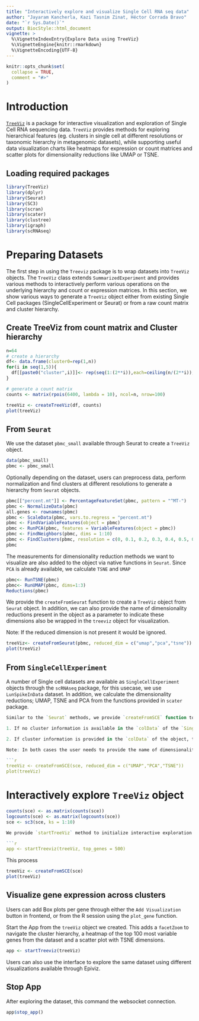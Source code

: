 ```yaml
---
title: "Interactively explore and visualize Single Cell RNA seq data"
author: "Jayaram Kancherla, Kazi Tasnim Zinat, Héctor Corrada Bravo"
date: "`r Sys.Date()`"
output: BiocStyle::html_document
vignette: >
  %\VignetteIndexEntry{Explore Data using TreeViz}
  %\VignetteEngine{knitr::rmarkdown}
  %\VignetteEncoding{UTF-8}
---
```

  
```r
knitr::opts_chunk$set(
  collapse = TRUE,
  comment = "#>"
)
```

# Introduction

[`TreeViz`](https://github.com/HCBravoLab/TreeViz) is a package for interactive visualization and exploration of Single Cell RNA sequencing data. `TreeViz` provides methods for exploring hierarchical features (eg. clusters in single cell at different resolutions or taxonomic hierarchy in metagenomic datasets), while supporting useful data visualization charts like heatmaps for expression or count matrices and scatter plots for dimensionality reductions like UMAP or TSNE.

## Loading required packages

```r
library(TreeViz)
library(dplyr)
library(Seurat)
library(SC3)
library(scran)
library(scater)
library(clustree)
library(igraph)
library(scRNAseq)
```

# Preparing Datasets

The first step in using the `Treeviz` package is to wrap datasets into `TreeViz` objects. The `TreeViz` class extends `SummarizedExperiment` and provides various methods to interactively perform various operations on the underlying hierarchy and count or expression matrices. In this section, we show various ways to generate a `TreeViz` object either from existing Single Cell packages (SingleCellExperiment or Seurat) or from a raw count matrix and cluster hierarchy.

## Create TreeViz from count matrix and Cluster hierarchy

```r
n=64
# create a hierarchy
df<- data.frame(cluster0=rep(1,n))
for(i in seq(1,5)){
  df[[paste0("cluster",i)]]<- rep(seq(1:(2**i)),each=ceiling(n/(2**i)),len=n)
}

# generate a count matrix
counts <- matrix(rpois(6400, lambda = 10), ncol=n, nrow=100)

treeViz <- createTreeViz(df, counts)
plot(treeViz)
```

## From `Seurat`

We use the dataset `pbmc_small` available through Seurat to create a `TreeViz` object.  

```r
data(pbmc_small)
pbmc <- pbmc_small
```

Optionally depending on the dataset, users can preprocess data, perform normalization and find clusters at different resolutions to generate a hierarchy from `Seurat` objects. 

```r
pbmc[["percent.mt"]] <- PercentageFeatureSet(pbmc, pattern = "^MT-")
pbmc <- NormalizeData(pbmc)
all.genes <- rownames(pbmc)
pbmc <- ScaleData(pbmc, vars.to.regress = "percent.mt")
pbmc <- FindVariableFeatures(object = pbmc)
pbmc <- RunPCA(pbmc, features = VariableFeatures(object = pbmc))
pbmc <- FindNeighbors(pbmc, dims = 1:10)
pbmc <- FindClusters(pbmc, resolution = c(0, 0.1, 0.2, 0.3, 0.4, 0.5, 0.6, 0.7, 0.8, 0.9, 1.0), print.output = 0, save.SNN = TRUE)
pbmc
```

The measurements for dimensionality reduction methods we want to visualize are also added to the object via native functions in `Seurat`. Since `PCA` is already available, we calculate `TSNE` and `UMAP`

```r
pbmc<- RunTSNE(pbmc)
pbmc<- RunUMAP(pbmc, dims=1:3)
Reductions(pbmc)
```

We provide the `createFromSeurat` function to create a `TreeViz` object from `Seurat` object. In addition, we can also provide the name of dimensionality reductions present in the object as a parameter to indicate these dimensions also be wrapped in the `treeviz` object for visualization. 

Note: If the reduced dimension is not present it would be ignored.

```r
treeViz<- createFromSeurat(pbmc, reduced_dim = c("umap","pca","tsne"))
plot(treeViz)
```

## From `SingleCellExperiment`

A number of Single cell datasets are available as `SingleCellExperiment` objects through the `scRNAseq` package, for this usecase, we use `LunSpikeInData` dataset. In addition, we calculate the dimensionality reductions; UMAP, TSNE and PCA from the functions provided in `scater` package. 

```r

Similar to the `Seurat` methods, we provide `createFromSCE` function to create a `TreeViz` object from `SingleCellExperiment` object. Here, the workflow works in two ways:

1. If no cluster information is available in the `colData` of the `SingleCellExperiment` object, we create clusters at different resolutions using the `WalkTrap` algorithm by calling an internal function `generate_walktrap_hierarchy` and use this cluster information for visualization.

2. If cluster information is provided in the `colData` of the object, then the user should set the flag parameter `check_colData` to `TRUE` and provide prefix for the columns where cluster information is stored.

Note: In both cases the user needs to provide the name of dimensionality reductions present in the object as a parameter.

```r
treeViz <- createFromSCE(sce, reduced_dim = c("UMAP","PCA","TSNE"))
plot(treeViz)
```

# Interactively explore `TreeViz` object

```r
counts(sce) <- as.matrix(counts(sce))
logcounts(sce) <- as.matrix(logcounts(sce))
sce <- sc3(sce, ks = 1:10)

We provide `startTreeViz` method to initialize interactive exploration of data from the `treeViz` object we created before. 

```r
app <- startTreeviz(treeViz, top_genes = 500)
```

This process

```r
treeViz <- createFromSCE(sce)
plot(treeViz)
```

## Visualize gene expression across clusters

Users can add Box plots per gene through either the `Add Visualization` button in frontend, or from the R session using the `plot_gene` function. 

Start the App from the `treeViz` object we created. This adds a `facetZoom` to navigate the cluster hierarchy, a heatmap of the top 100 most variable genes from the dataset and a scatter plot with TSNE dimensions. 
 
```r
app <- startTreeviz(treeViz)
```

Users can also use the interface to explore the same dataset using different visualizations available through Epiviz.

## Stop App

After exploring the dataset, this command the websocket connection. 

```r
app$stop_app()
```